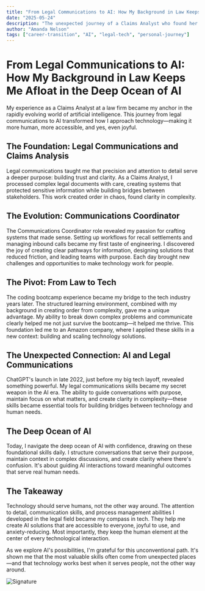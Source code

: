 ```yaml
---
title: "From Legal Communications to AI: How My Background in Law Keeps Me Afloat in the Deep Ocean of AI"
date: "2025-05-24"
description: "The unexpected journey of a Claims Analyst who found her footing in the tech industry, and how legal communications skills became a secret weapon in the AI era."
author: "Amanda Nelson"
tags: ["career-transition", "AI", "legal-tech", "personal-journey"]
---
```


# From Legal Communications to AI: How My Background in Law Keeps Me Afloat in the Deep Ocean of AI

My experience as a Claims Analyst at a law firm became my anchor in the rapidly evolving world of artificial intelligence. This journey from legal communications to AI transformed how I approach technology—making it more human, more accessible, and yes, even joyful.

## The Foundation: Legal Communications and Claims Analysis

Legal communications taught me that precision and attention to detail serve a deeper purpose: building trust and clarity. As a Claims Analyst, I processed complex legal documents with care, creating systems that protected sensitive information while building bridges between stakeholders. This work created order in chaos, found clarity in complexity.

## The Evolution: Communications Coordinator

The Communications Coordinator role revealed my passion for crafting systems that made sense. Setting up workflows for recall settlements and managing inbound calls became my first taste of engineering. I discovered the joy of creating clear pathways for information, designing solutions that reduced friction, and leading teams with purpose. Each day brought new challenges and opportunities to make technology work for people.

## The Pivot: From Law to Tech

The coding bootcamp experience became my bridge to the tech industry years later. The structured learning environment, combined with my background in creating order from complexity, gave me a unique advantage. My ability to break down complex problems and communicate clearly helped me not just survive the bootcamp—it helped me thrive. This foundation led me to an Amazon company, where I applied these skills in a new context: building and scaling technology solutions.

## The Unexpected Connection: AI and Legal Communications

ChatGPT's launch in late 2022, just before my big tech layoff, revealed something powerful. My legal communications skills became my secret weapon in the AI era. The ability to guide conversations with purpose, maintain focus on what matters, and create clarity in complexity—these skills became essential tools for building bridges between technology and human needs.

## The Deep Ocean of AI

Today, I navigate the deep ocean of AI with confidence, drawing on these foundational skills daily. I structure conversations that serve their purpose, maintain context in complex discussions, and create clarity where there's confusion. It's about guiding AI interactions toward meaningful outcomes that serve real human needs.

## The Takeaway

Technology should serve humans, not the other way around. The attention to detail, communication skills, and process management abilities I developed in the legal field became my compass in tech. They help me create AI solutions that are accessible to everyone, joyful to use, and anxiety-reducing. Most importantly, they keep the human element at the center of every technological interaction.

As we explore AI's possibilities, I'm grateful for this unconventional path. It's shown me that the most valuable skills often come from unexpected places—and that technology works best when it serves people, not the other way around. 

<div style={{ textAlign: 'right' }}>
<img src="https://media.beehiiv.com/cdn-cgi/image/fit=scale-down,format=auto,onerror=redirect,quality=80/uploads/asset/file/5abd08ee-bc4d-49f0-9303-3d5d75ef4359/email_signatures.png?t=1742411231" alt="Signature" style={{ width: '20%' }} />
</div> 